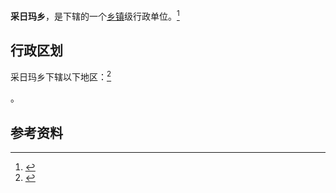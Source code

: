 {{中国乡级行政区|62/30/25/205/000}}

'''采日玛乡'''，是{{PRC admin/fullname|62/30/25/205/000|3}}下辖的一个[[乡镇|乡镇]]级行政单位。<ref>{{PRC admin/ref sgc|{{PRC admin/parent|62/30/25/205/000}}}}</ref>

== 行政区划 ==

采日玛乡下辖以下地区：<ref>{{PRC admin/ref sgc|62/30/25/205/000}}</ref>

{{PRC admin/children|62/30/25/205/000}}。

== 参考资料 ==

{{reflist}}

{{行政区划小作品}}
{{PRC admin/navcat|62/30/25/205/000}}
